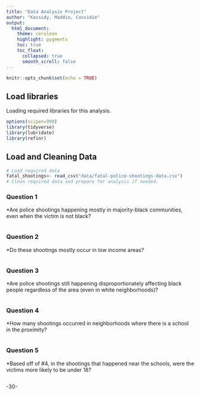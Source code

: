 ```yaml
---
title: "Data Analysis Project"
author: "Kassidy, Maddie, Cassidie"
output:
  html_document:
    theme: cerulean
    highlight: pygments
    toc: true
    toc_float:
      collapsed: true
      smooth_scroll: false
---
```


```r
knitr::opts_chunk$set(echo = TRUE)
```

## Load libraries

Loading required libraries for this analysis.

```r
options(scipen=999)
library(tidyverse)
library(lubridate)
library(refinr)
```

## Load and Cleaning Data

```r
# Load required data
fatal_shootings<- read_csv("data/fatal-police-shootings-data.csv") 
# Clean required data and prepare for analysis if needed. 


```



### Question 1
*Are police shootings happening mostly in majority-black communities, even when the victim is not black?

```r

```

### Question 2
*Do these shootings mostly occur in low income areas? 

```r

```

### Question 3
*Are police shootings still happening disproportionately affecting black people regardless of the area (even in white neighborhoods)?

```r

```

### Question 4
*How many shootings occurred in neighborhoods where there is a school in the proximity?


```r

```

### Question 5
*Based off of #4, in the shootings that happened near the schools, were the victims more likely to be under 18?

```r


```

-30-